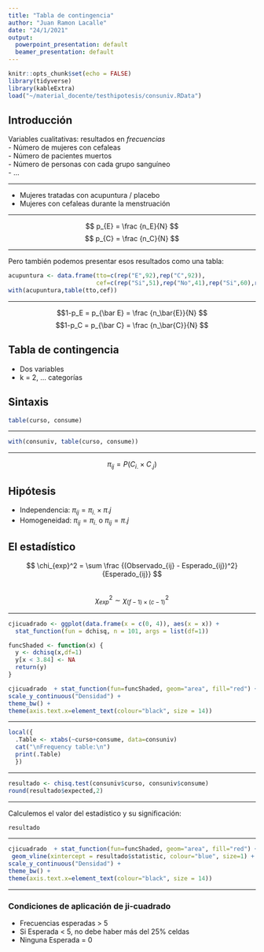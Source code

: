 ```yaml
---
title: "Tabla de contingencia"
author: "Juan Ramon Lacalle"
date: "24/1/2021"
output:
  powerpoint_presentation: default
  beamer_presentation: default
---
```


```r
knitr::opts_chunk$set(echo = FALSE)
library(tidyverse)
library(kableExtra)
load("~/material_docente/testhipotesis/consuniv.RData")
```

## Introducción

Variables cualitativas: resultados en *frecuencias*  
- Número de mujeres con cefaleas  
- Número de pacientes muertos  
- Número de personas con cada grupo sanguíneo  
- ...

---

- Mujeres tratadas con acupuntura / placebo  
- Mujeres con cefaleas durante la menstruación   

---

$$ p_{E} = \frac {n_E}{N} $$
$$ p_{C} = \frac {n_C}{N} $$

---

Pero también podemos presentar esos resultados como una tabla:  
```r
acupuntura <- data.frame(tto=c(rep("E",92),rep("C",92)),
                         cef=c(rep("Si",51),rep("No",41),rep("Si",60),rep("No",32)))
with(acupuntura,table(tto,cef)) 
```

---

$$1-p_E = p_{\bar E} = \frac {n_\bar{E}}{N} $$
$$1-p_C = p_{\bar C} = \frac {n_\bar{C}}{N} $$

## Tabla de contingencia  

- Dos variables  
- k = 2, ... categorías 

## Sintaxis

```r
table(curso, consume)
```

---

```r
with(consuniv, table(curso, consume)) 
```

---

$$\pi_{ij} = P(C_{i.} \times C_{.j}) $$

## Hipótesis

- Independencia: $\pi_{ij} = \pi_{i.} \times \pi{.j}$
- Homogeneidad: $\pi_{ij} = \pi_{i.}$ o $\pi_{ij} =  \pi{.j}$

## El estadístico  
$$ \chi_{exp}^2 = \sum \frac {(Observado_{ij} - Esperado_{ij})^2} {Esperado_{ij}} $$
&nbsp;  
$$ \chi_{exp}^2 \sim \chi_{(f-1) \times (c-1)}^2$$

---

```r
cjicuadrado <- ggplot(data.frame(x = c(0, 4)), aes(x = x)) +
  stat_function(fun = dchisq, n = 101, args = list(df=1))

funcShaded <- function(x) {
  y <- dchisq(x,df=1)
  y[x < 3.84] <- NA
  return(y)
}

cjicuadrado  + stat_function(fun=funcShaded, geom="area", fill="red") +
scale_y_continuous("Densidad") +
theme_bw() +
theme(axis.text.x=element_text(colour="black", size = 14))  

```

---

```r

local({
  .Table <- xtabs(~curso+consume, data=consuniv)
  cat("\nFrequency table:\n")
  print(.Table)
  })
```

---

```r
resultado <- chisq.test(consuniv$curso, consuniv$consume)
round(resultado$expected,2) 
```

---

Calculemos el valor del estadístico y su significación:  

```r
resultado
```

---

```r
cjicuadrado  + stat_function(fun=funcShaded, geom="area", fill="red") +
 geom_vline(xintercept = resultado$statistic, colour="blue", size=1) +
scale_y_continuous("Densidad") +
theme_bw() +
theme(axis.text.x=element_text(colour="black", size = 14))  

```

---

### Condiciones de aplicación de ji-cuadrado  

- Frecuencias esperadas > 5  
- Si Esperada < 5, no debe haber más del 25% celdas  
- Ninguna Esperada = 0  
